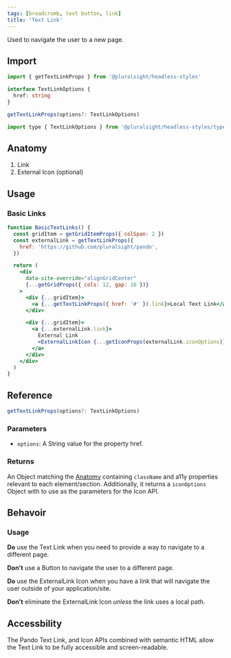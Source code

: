 ```yaml
---
tags: [breadcrumb, text button, link]
title: 'Text Link'
---
```



<p className="size-xxl">Used to navigate the user to a new page.</p>

<DocsLinkBar
  github="https://github.com/pluralsight/pando/tree/main/packages/headless-styles/src/components/TextLink"
  figma="https://www.figma.com/file/ZmH4XsZS5WnKeo28ylM5x1/Pando-UI-kit-(Web)?node-id=1214%3A50560&t=YLA3FBYLefNvfeuf-0"
/>

## Import

```javascript
import { getTextLinkProps } from '@pluralsight/headless-styles'
```

```typescript
interface TextLinkOptions {
  href: string
}

getTextLinkProps(options?: TextLinkOptions)
```

```javascript
import type { TextLinkOptions } from '@pluralsight/headless-styles/types'
```

## Anatomy

1. Link
2. External Icon (optional)

## Usage

### Basic Links

```jsx live
function BasicTextLinks() {
  const gridItem = getGridItemProps({ colSpan: 2 })
  const externalLink = getTextLinkProps({
    href: 'https://github.com/pluralsight/pando',
  })

  return (
    <div
      data-site-override="alignGridCenter"
      {...getGridProps({ cols: 12, gap: 16 })}
    >
      <div {...gridItem}>
        <a {...getTextLinkProps({ href: '#' }).link}>Local Text Link</a>
      </div>

      <div {...gridItem}>
        <a {...externalLink.link}>
          External Link
          <ExternalLinkIcon {...getIconProps(externalLink.iconOptions)} />
        </a>
      </div>
    </div>
  )
}
```

## Reference

```typescript
getTextLinkProps(options?: TextLinkOptions)
```

### Parameters

- `options`: A String value for the property href.

### Returns

An Object matching the [Anatomy](#anatomy) containing `className` and a11y properties relevant to each element/section. Additionally, it returns a `iconOptions` Object with to use as the parameters for the Icon API.

## Behavoir

### Usage

**Do** use the Text Link when you need to provide a way to navigate to a different page.

**Don't** use a Button to navigate the user to a different page.

**Do** use the ExternalLink Icon when you have a link that will navigate the user outside of your application/site.

**Don't** eliminate the ExternalLink Icon _unless_ the link uses a local path.

## Accessbility

The Pando Text Link, and Icon APIs combined with semantic HTML allow the Text Link to be fully accessible and screen-readable.
